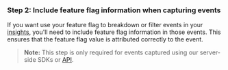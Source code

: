 ### Step 2: Include feature flag information when capturing events

If you want use your feature flag to breakdown or filter events in your [insights](/docs/product-analytics/insights), you'll need to include feature flag information in those events. This ensures that the feature flag value is attributed correctly to the event.

> **Note:** This step is only required for events captured using our server-side SDKs or [API](/docs/api).
